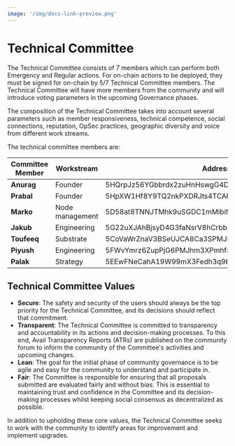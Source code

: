 ```yaml
---
image: '/img/docs-link-preview.png'
---
```


# Technical Committee

The Technical Committee consists of 7 members which can perform both Emergency and Regular actions. For on-chain actions to be deployed, they must be signed for on-chain by 5/7 Technical Committee members. The Technical Committee will have more members from the community and will introduce voting parameters in the upcoming Governance phases.

The composition of the Technical Committee takes into account several parameters such as member responsiveness, technical competence, social connections, reputation, OpSec practices, geographic diversity and voice from different work streams.

The technical committee members are:

| **Committee Member**     | **Workstream**  | **Address**                                       |
| ------------------------ | --------------- | --------------------------------------------------|
| **Anurag**               | Founder         | 5HQrpJz56YGbbrdx2zuHnHswgG4DtDXHXuRdzcHmwWjV6ZCj  | 
| **Prabal**               | Founder         | 5HpXW1Hf8Y9TQ2nkPXDRJts4TCAhJkSLaSLg3b5PyGSFstce  |
| **Marko**                | Node management | 5D58at8TNNJTMhk9uSGDC1mMibifh8wBtg7ZA7kbXmYKhnVP  |
| **Jakub**                | Engineering     | 5G22uXJAhBjsyD4G3faNsrV8hCrbbeQYwq8v9jXQG5uLzNCc  | 
| **Toufeeq**              | Substrate       | 5CoVaWrZnaV3BSeUJCA8Ca3SPMJDtjT1zPvZkzovkxJU7dkr  |
| **Piyush**               | Engineering     | 5FWvYmrz6ZupPjG6PMJhm3XPmhf8QLUELUbudH8oEtDwfn2n  |
| **Palak**                | Strategy        | 5EEwFNeCahA19W99mX3Fedh3q9b9G6MADZzv1myQi2VW6daq  |

## Technical Committee Values

- **Secure**: The safety and security of the users should always be the top priority for the Technical Committee, and its decisions should reflect that commitment.
- **Transparent**: The Technical Committee is committed to transparency and accountability in its actions and decision-making processes. To this end, Avail Transparency Reports (ATRs) are published on the community forum to inform the community of the Committee's activities and upcoming changes.
- **Lean**: The goal for the initial phase of community governance is to be agile and easy for the community to understand and participate in.
- **Fair**: The Committee is responsible for ensuring that all proposals submitted are evaluated fairly and without bias. This is essential to maintaining trust and confidence in the Committee and its decision-making processes whilst keeping social consensus as decentralized as possible.

In addition to upholding these core values, the Technical Committee seeks to work with the community to identify areas for improvement and implement upgrades.
